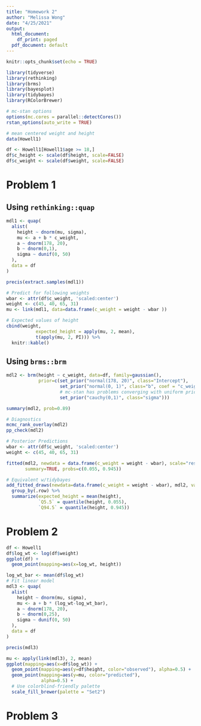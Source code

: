 ```yaml
---
title: "Homework 2"
author: "Melissa Wong"
date: "4/25/2021"
output:
  html_document:
    df_print: paged
  pdf_document: default
---
```


```r
knitr::opts_chunk$set(echo = TRUE)

library(tidyverse)
library(rethinking)
library(brms)
library(bayesplot)
library(tidybayes)
library(RColorBrewer)

# mc-stan options
options(mc.cores = parallel::detectCores())
rstan_options(auto_write = TRUE)

# mean centered weight and height
data(Howell1)

df <- Howell1[Howell1$age >= 18,]
df$c_height <- scale(df$height, scale=FALSE)
df$c_weight <- scale(df$weight, scale=FALSE)
```

# Problem 1

## Using `rethinking::quap`
```r
mdl1 <- quap(
  alist(
    height ~ dnorm(mu, sigma),
    mu <- a + b * c_weight,
    a ~ dnorm(178, 20),
    b ~ dnorm(0,1),
    sigma ~ dunif(0, 50)
  ),
  data = df
)

precis(extract.samples(mdl1))

# Predict for following weights
wbar <- attr(df$c_weight, 'scaled:center')
weight <- c(45, 40, 65, 31)
mu <- link(mdl1, data=data.frame(c_weight = weight - wbar ))

# Expected values of height
cbind(weight, 
           expected_height = apply(mu, 2, mean),
           t(apply(mu, 2, PI))) %>%
  knitr::kable()

```

## Using `brms::brm` 

```r
mdl2 <- brm(height ~ c_weight, data=df, family=gaussian(),
            prior=c(set_prior("normal(178, 20)", class="Intercept"),
                    set_prior("normal(0, 1)", class="b", coef = "c_weight"),
                    # mc-stan has problems converging with uniform prior, use half-cauchy prior instead
                    set_prior("cauchy(0,1)", class="sigma")))

summary(mdl2, prob=0.89)

# Diagnostics
mcmc_rank_overlay(mdl2)
pp_check(mdl2)

# Posterior Predictions
wbar <- attr(df$c_weight, 'scaled:center')
weight <- c(45, 40, 65, 31)

fitted(mdl2, newdata = data.frame(c_weight = weight - wbar), scale="response", 
       summary=TRUE, probs=c(0.055, 0.945))

# Equivalent w/tidybayes
add_fitted_draws(newdata=data.frame(c_weight = weight - wbar), mdl2, value="height") %>%
  group_by(.row) %>%
  summarize(expected_height = mean(height),
            `Q5.5` = quantile(height, 0.055),
            `Q94.5` = quantile(height, 0.945))

```

# Problem 2

```r
df <- Howell1
df$log_wt <- log(df$weight)
ggplot(df) +
  geom_point(mapping=aes(x=log_wt, height))
```
```r
log_wt_bar <- mean(df$log_wt)
# Fit linear model
mdl3 <- quap(
  alist(
    height ~ dnorm(mu, sigma),
    mu <- a + b * (log_wt-log_wt_bar),
    a ~ dnorm(178, 20),
    b ~ dnorm(0,25),
    sigma ~ dunif(0, 50)
  ),
  data = df
)

precis(mdl3)

mu <- apply(link(mdl3), 2, mean)
ggplot(mapping=aes(x=df$log_wt)) +
  geom_point(mapping=aes(y=df$height, color="observed"), alpha=0.5) +
  geom_point(mapping=aes(y=mu, color="predicted"),
             alpha=0.5) +
  # Use colorblind-friendly palette
  scale_fill_brewer(palette = "Set2")
```

# Problem 3

